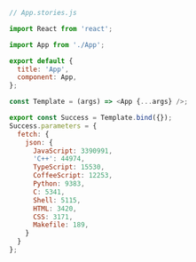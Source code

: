 ```js
// App.stories.js

import React from 'react';

import App from './App';

export default {
  title: 'App',
  component: App,
};

const Template = (args) => <App {...args} />;

export const Success = Template.bind({});
Success.parameters = {
  fetch: {
    json: {
      JavaScript: 3390991,
      'C++': 44974,
      TypeScript: 15530,
      CoffeeScript: 12253,
      Python: 9383,
      C: 5341,
      Shell: 5115,
      HTML: 3420,
      CSS: 3171,
      Makefile: 189,
    }
  }
};
```
